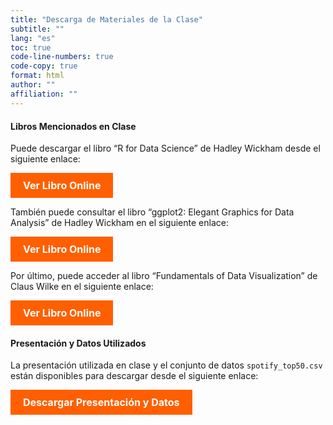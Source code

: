 ```yaml
---
title: "Descarga de Materiales de la Clase"
subtitle: ""
lang: "es"
toc: true
code-line-numbers: true
code-copy: true
format: html
author: ""
affiliation: ""
---
```


<div style="margin-top: 20px;">
<h4>Libros Mencionados en Clase</h4>
<p>Puede descargar el libro "R for Data Science" de Hadley Wickham desde el siguiente enlace:</p>
<a href="https://r4ds.hadley.nz" style="background-color: #FF5F00; color: white; padding: 10px 20px; border: none; border-radius: 0px; text-decoration: none; font-size: 16px; font-weight: bold; display: inline-block; cursor: pointer; transition: background-color 0.3s ease;">Ver Libro Online</a>

<p>También puede consultar el libro "ggplot2: Elegant Graphics for Data Analysis" de Hadley Wickham en el siguiente enlace:</p>
<a href="https://ggplot2-book.org/" style="background-color: #FF5F00; color: white; padding: 10px 20px; border: none; border-radius: 0px; text-decoration: none; font-size: 16px; font-weight: bold; display: inline-block; cursor: pointer; transition: background-color 0.3s ease;">Ver Libro Online</a>

<p>Por último, puede acceder al libro "Fundamentals of Data Visualization" de Claus Wilke en el siguiente enlace:</p>
<a href="https://clauswilke.com/dataviz/" style="background-color: #FF5F00; color: white; padding: 10px 20px; border: none; border-radius: 0px; text-decoration: none; font-size: 16px; font-weight: bold; display: inline-block; cursor: pointer; transition: background-color 0.3s ease;">Ver Libro Online</a>

<h4>Presentación y Datos Utilizados</h4>
<p>La presentación utilizada en clase y el conjunto de datos <code>spotify_top50.csv</code> están disponibles para descargar desde el siguiente enlace:</p>
<a href="https://share.aprendetidyverse.com/share/clase_3" style="background-color: #FF5F00; color: white; padding: 10px 20px; border: none; border-radius: 0px; text-decoration: none; font-size: 16px; font-weight: bold; display: inline-block; cursor: pointer; transition: background-color 0.3s ease;">Descargar Presentación y Datos</a>


</div>